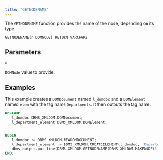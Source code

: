 ```yaml
---
title: "GETNODENAME"
---
```


The `GETNODENAME` function provides the name of the node, depending on its type.

```
GETNODENAME(n DOMNODE) RETURN VARCHAR2
```

## Parameters

`n`

`DOMNode` value to provide.

## Examples

This example creates a `DOMDocument` named `l_domdoc` and a `DOMElement` named `elem` with the tag name `Departments`. It then outputs the tag name.

```sql
DECLARE
   l_domdoc DBMS_XMLDOM.DOMDocument;
   l_department_element DBMS_XMLDOM.DOMElement;


BEGIN
   l_domdoc := DBMS_XMLDOM.NEWDOMDOCUMENT;
   l_department_element := DBMS_XMLDOM.CREATEELEMENT(l_domdoc, 'Departments' );
   dbms_output.put_line(DBMS_XMLDOM.GETNODENAME(DBMS_XMLDOM.MAKENODE(l_department_element)));
END;
```
